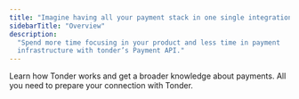 ```yaml
---
title: "Imagine having all your payment stack in one single integration."
sidebarTitle: "Overview"
description:
  "Spend more time focusing in your product and less time in payment
  infrastructure with tonder’s Payment API."
---
```


<CardGroup>

<Card title="Get Started" icon="flag-checkered" href="/get-started">
  Learn how Tonder works and get a broader knowledge about payments.
</Card>

<Card title="API Reference" icon="rocket" href="/reference/overview">
  All you need to prepare your connection with Tonder.
</Card>

</CardGroup>

